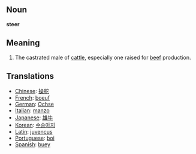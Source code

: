 ==Noun==
'''steer'''

==Meaning==

#The castrated male of [[cattle]], especially one raised for [[beef]] production.

==Translations==

*[[Chinese]]: [[操舵]]
*[[French]]: [[boeuf]]
*[[German]]: [[Ochse]]
*[[Italian]]: [[manzo]]
*[[Japanese]]: [[雄牛]] 
*[[Korean]]: [[수송아지]]
*[[Latin]]: [[juvencus]]
*[[Portuguese]]: [[boi]]
*[[Spanish]]: [[buey]]